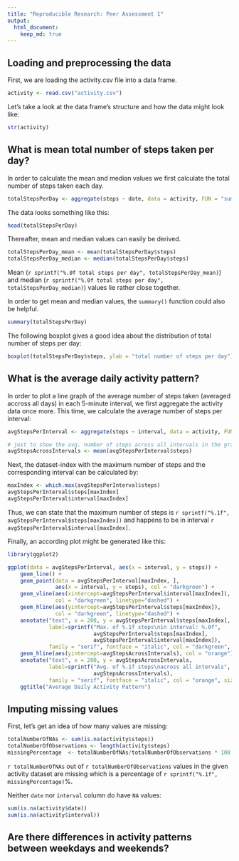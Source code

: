 ```yaml
---
title: "Reproducible Research: Peer Assessment 1"
output: 
  html_document:
    keep_md: true
---
```




## Loading and preprocessing the data

First, we are loading the activity.csv file into a data frame.

```r
activity <- read.csv("activity.csv")
```


Let's take a look at the data frame's structure and how the data might look like:
```r
str(activity)
```


## What is mean total number of steps taken per day?

In order to calculate the mean and median values we first calculate the total 
number of steps taken each day.

```r
totalStepsPerDay <- aggregate(steps ~ date, data = activity, FUN = "sum")
```

The data looks something like this:
```r
head(totalStepsPerDay)
```

Thereafter, mean and median values can easily be derived.
```r
totalStepsPerDay_mean <- mean(totalStepsPerDay$steps)
totalStepsPerDay_median <- median(totalStepsPerDay$steps)
```

Mean (`r sprintf("%.0f total steps per day", totalStepsPerDay_mean)`) and median (`r sprintf("%.0f total steps per day", totalStepsPerDay_median)`) values lie rather close together.

In order to get mean and median values, the `summary()` function could also be helpful.
```r
summary(totalStepsPerDay)
```

The following boxplot gives a good idea about the distribution of total number of steps per day:

```r
boxplot(totalStepsPerDay$steps, ylab = "total number of steps per day")
```

## What is the average daily activity pattern?

In order to plot a line graph of the average number of steps taken (averaged accross all days) in each 5-minute interval, we first aggregate the activity data once more. This time, we calculate the average number of steps per interval:

```r
avgStepsPerInterval <- aggregate(steps ~ interval, data = activity, FUN = "mean")

# just to show the avg. number of steps across all intervals in the graph as well
avgStepsAcrossIntervals <- mean(avgStepsPerInterval$steps)
```

Next, the dataset-index with the maximum number of steps and the corresponding interval can be calculated by:
```r
maxIndex <- which.max(avgStepsPerInterval$steps)
avgStepsPerInterval$steps[maxIndex]
avgStepsPerInterval$interval[maxIndex]
```
Thus, we can state that the maximum number of steps is `r sprintf("%.1f", avgStepsPerInterval$steps[maxIndex])` and happens to be in interval `r avgStepsPerInterval$interval[maxIndex]`.


Finally, an according plot might be generated like this:
```r
library(ggplot2)

ggplot(data = avgStepsPerInterval, aes(x = interval, y = steps)) + 
    geom_line() + 
    geom_point(data = avgStepsPerInterval[maxIndex, ], 
               aes(x = interval, y = steps), col = "darkgreen") +
    geom_vline(aes(xintercept=avgStepsPerInterval$interval[maxIndex]), 
               col = "darkgreen", linetype="dashed") +
    geom_hline(aes(yintercept=avgStepsPerInterval$steps[maxIndex]), 
               col = "darkgreen", linetype="dashed") +
    annotate("text", x = 200, y = avgStepsPerInterval$steps[maxIndex], 
             label=sprintf("Max. of %.1f steps\nin interval: %.0f", 
                           avgStepsPerInterval$steps[maxIndex], 
                           avgStepsPerInterval$interval[maxIndex]), 
             family = "serif", fontface = "italic", col = "darkgreen", size = 4) +
    geom_hline(aes(yintercept=avgStepsAcrossIntervals), col = "orange") +
    annotate("text", x = 200, y = avgStepsAcrossIntervals, 
             label=sprintf("Avg. of %.1f steps\nacross all intervals", 
                           avgStepsAcrossIntervals), 
             family = "serif", fontface = "italic", col = "orange", size = 4) + 
    ggtitle("Average Daily Activity Pattern")
```


## Imputing missing values

First, let's get an idea of how many values are missing:
```r
totalNumberOfNAs <- sum(is.na(activity$steps))
totalNumberOfObservations <- length(activity$steps)
missingPercentage  <- totalNumberOfNAs/totalNumberOfObservations * 100
```

`r totalNumberOfNAs` out of `r totalNumberOfObservations` values in the given activity dataset are missing which is a percentage of `r sprintf("%.1f", missingPercentage)`%.

Neither `date` nor `interval` column do have `NA` values:
```r
sum(is.na(activity$date))
sum(is.na(activity$interval))
```


## Are there differences in activity patterns between weekdays and weekends?

